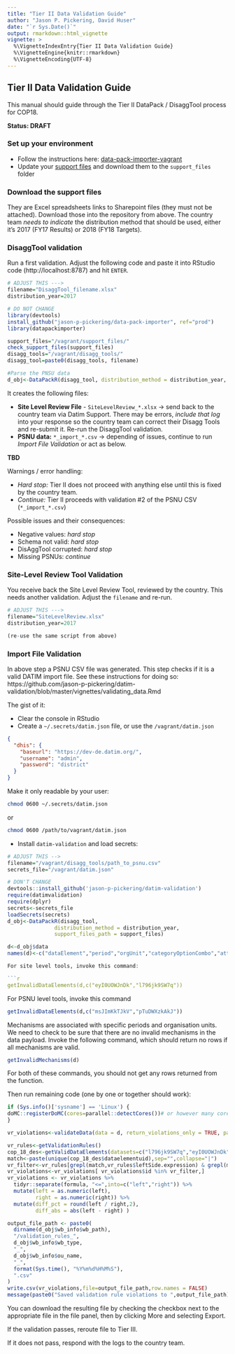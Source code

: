 ```yaml
---
title: "Tier II Data Validation Guide"
author: "Jason P. Pickering, David Huser"
date: "`r Sys.Date()`"
output: rmarkdown::html_vignette
vignette: >
  %\VignetteIndexEntry{Tier II Data Validation Guide}
  %\VignetteEngine{knitr::rmarkdown}
  %\VignetteEncoding{UTF-8}
---
```


## Tier II Data Validation Guide

This manual should guide through the Tier II DataPack / DisaggTool process for COP18.

**Status: DRAFT**

### Set up your environment

- Follow the instructions here: [data-pack-importer-vagrant](https://github.com/davidhuser/data-pack-importer-vagrant)
- Update your [support files](https://www.pepfar.net/Project-Pages/collab-38/Shared%20Documents/COP18%20Target%20Setting%20Process%20Improvement/Import%20Team/) and download them to the `support_files` folder

### Download the support files

They are Excel spreadsheets links to Sharepoint files (they must not be attached). Download those into the repository from above. The country team *needs to indicate* the distribution method that should be used, either it's 2017 (FY17 Results) or 2018 (FY18 Targets).

### DisaggTool validation

Run a first validation. Adjust the following code and paste it into RStudio code (http://localhost:8787) and hit `ENTER`.

```r
# ADJUST THIS --->
filename="DisaggTool_filename.xlsx"
distribution_year=2017

# DO NOT CHANGE
library(devtools)
install_github("jason-p-pickering/data-pack-importer", ref="prod")
library(datapackimporter)

support_files="/vagrant/support_files/"
check_support_files(support_files)
disagg_tools="/vagrant/disagg_tools/"
disagg_tool=paste0(disagg_tools, filename)

#Parse the PNSU data
d_obj<-DataPackR(disagg_tool, distribution_method = distribution_year, support_files_path = support_files)
```

It creates the following files:

- **Site Level Review File** - `SiteLevelReview_*.xlsx` -> send back to the country team via Datim Support. There may be errors, *include that log* into your response so the country team can correct their Disagg Tools and re-submit it. Re-run the DisaggTool validation.
- **PSNU data:** `*_import_*.csv` -> depending of issues, continue to run _Import File Validation_ or act as below.


**TBD**

Warnings / error handling:

- *Hard stop:* Tier II does not proceed with anything else until this is fixed by the country team.
- *Continue:* Tier II proceeds with validation #2 of the PSNU CSV (`*_import_*.csv`)

Possible issues and their consequences:

- Negative values: *hard stop*
- Schema not valid: *hard stop*
- DisAggTool corrupted: *hard stop*
- Missing PSNUs: *continue*

### Site-Level Review Tool Validation

You receive back the Site Level Review Tool, reviewed by the country. This needs another validation. Adjust the `filename` and re-run.

```r
# ADJUST THIS --->
filename="SiteLevelReview.xlsx"
distribution_year=2017

(re-use the same script from above)

```

### Import File Validation

In above step a PSNU CSV file was generated. This step checks if it is a valid DATIM import file. See these instructions for doing so: https://github.com/jason-p-pickering/datim-validation/blob/master/vignettes/validating_data.Rmd

The gist of it:

- Clear the console in RStudio
- Create a `~/.secrets/datim.json` file, or use the `/vagrant/datim.json`


```json
{
  "dhis": {
    "baseurl": "https://dev-de.datim.org/",
    "username": "admin",
    "password": "district"
  }
}
```

Make it only readable by your user:

```bash
chmod 0600 ~/.secrets/datim.json
```

or
```bash
chmod 0600 /path/to/vagrant/datim.json
```

- Install `datim-validation` and load secrets:

```r
# ADJUST THIS -->
filename="/vagrant/disagg_tools/path_to_psnu.csv"
secrets_file="/vagrant/datim.json"

# DON'T CHANGE
devtools::install_github('jason-p-pickering/datim-validation')
require(datimvalidation)
require(dplyr)
secrets<-secrets_file
loadSecrets(secrets)
d_obj<-DataPackR(disagg_tool,
               distribution_method = distribution_year,
               support_files_path = support_files)

d<-d_obj$data
names(d)<-c("dataElement","period","orgUnit","categoryOptionCombo","attributeOptionCombo","value")

For site level tools, invoke this command: 

```r
getInvalidDataElements(d,c("eyI0UOWJnDk","l796jk9SW7q"))
```

For PSNU level tools, invoke this command

```r
getInvalidDataElements(d,c("msJImKkTJkV","pTuDWXzkAkJ"))
```

Mechanisms are associated with specific periods and organisation units. We need to check to be sure that there are no invalid mechanisms in the data payload. Invoke the following command, which should return no rows if all mechanisms are valid. 

```r
getInvalidMechanisms(d)
```

For both of these commands, you should not get any rows returned from the function. 

Then run remaining code (one by one or together should work):

```r
if (Sys.info()['sysname'] == 'Linux') {
doMC::registerDoMC(cores=parallel::detectCores())# or however many cores you have access to
}

vr_violations<-validateData(data = d, return_violations_only = TRUE, parallel = TRUE)

vr_rules<-getValidationRules()
cop_18_des<-getValidDataElements(datasets=c("l796jk9SW7q","eyI0UOWJnDk","msJImKkTJkV"))
match<-paste(unique(cop_18_des$dataelementuid),sep="",collapse="|")
vr_filter<-vr_rules[grepl(match,vr_rules$leftSide.expression) & grepl(match,vr_rules$rightSide.expression),"id"]
vr_violations<-vr_violations[ vr_violations$id %in% vr_filter,]
vr_violations <- vr_violations %>% 
  tidyr::separate(formula, "<=",into=c("left","right")) %>%
  mutate(left = as.numeric(left),
         right = as.numeric(right)) %>%
  mutate(diff_pct = round(left / right,2),
         diff_abs = abs(left - right) )

output_file_path <- paste0(
  dirname(d_obj$wb_info$wb_path),
  "/validation_rules_",
  d_obj$wb_info$wb_type,
  "_",
  d_obj$wb_info$ou_name,
  "_",
  format(Sys.time(), "%Y%m%d%H%M%S"),
  ".csv"
)
write.csv(vr_violations,file=output_file_path,row.names = FALSE)
message(paste0("Saved validation rule violations to ",output_file_path))
```

You can download the resulting file by checking the checkbox next to the appropriate file in the file panel, then by clicking More and selecting Export.

If the validation passes, reroute file to Tier III.

If it does not pass, respond with the logs to the country team.
